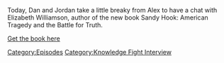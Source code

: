 {{Episode
    | title           = Chatting With Elizabeth Williamson
    | caption         = [https://knowledgefight.libsyn.com/657-chatting-with-elizabeth-williamson Listen to this episode on Libsyn]
    | episodeNumber   = 657
    | length          = 01:19:21
    | airDate         = March 8, 2022
    | previousEpisode = [[656: March 5, 2022]]
    | nextEpisode     = [[658: It's Pretty Easy Being Greene]]
}}

{{Stub}}

Today, Dan and Jordan take a little breaky from Alex to have a chat with Elizabeth Williamson, author of the new book Sandy Hook: American Tragedy and the Battle for Truth.

[https://www.penguinrandomhouse.com/books/624175/sandy-hook-by-elizabeth-williamson/ Get the book here]

[[Category:Episodes]]
[[Category:Knowledge Fight Interview]]